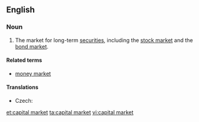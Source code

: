 ==English==
{{wikipedia}}
===Noun===
{{en-noun|head=[[capital]] [[market]]}}

# {{finance}} The market for long-term [[security|securities]], including the [[stock market]] and the [[bond market]].

====Related terms====
* [[money market]]

====Translations====
{{trans-top|market}}
* Czech: {{t-|cs|kapitálový trh|m}}
{{trans-mid}}
{{trans-bottom}}

[[et:capital market]]
[[ta:capital market]]
[[vi:capital market]]